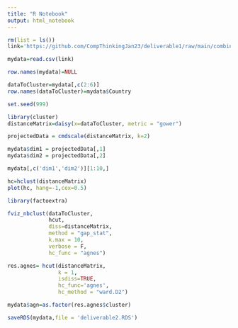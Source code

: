 ```yaml
---
title: "R Notebook"
output: html_notebook
---
```


```r
rm(list = ls())
link='https://github.com/CompThinkingJan23/deliverable1/raw/main/combinedset.csv'

mydata=read.csv(link)

row.names(mydata)=NULL
```

```r
dataToCluster=mydata[,c(2:6)]
row.names(dataToCluster)=mydata$Country
```

```r
set.seed(999) 
```

```r
library(cluster)
distanceMatrix=daisy(x=dataToCluster, metric = "gower")
```

```r
projectedData = cmdscale(distanceMatrix, k=2)
```

```r
mydata$dim1 = projectedData[,1]
mydata$dim2 = projectedData[,2]
```

```r
mydata[,c('dim1','dim2')][1:10,]
```

```r
hc=hclust(distanceMatrix)
plot(hc, hang=-1,cex=0.5)
```

```r
library(factoextra)
```

```r
fviz_nbclust(dataToCluster, 
             hcut,
             diss=distanceMatrix,
             method = "gap_stat",
             k.max = 10,
             verbose = F,
             hc_func = "agnes")
```

```r
res.agnes= hcut(distanceMatrix, 
                k = 1,
                isdiss=TRUE,
                hc_func='agnes',
                hc_method = "ward.D2")
```

```r
mydata$agn=as.factor(res.agnes$cluster)
```

```r
saveRDS(mydata,file = 'deliverable2.RDS')
```

